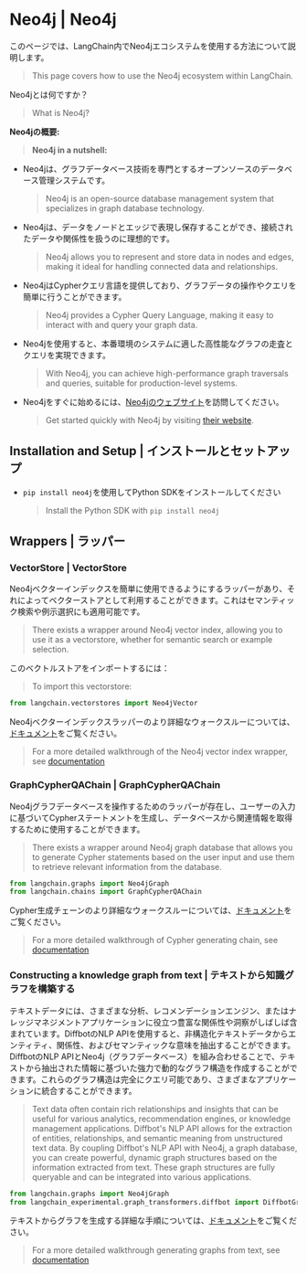 # Neo4j | Neo4j

このページでは、LangChain内でNeo4jエコシステムを使用する方法について説明します。

> This page covers how to use the Neo4j ecosystem within LangChain.

Neo4jとは何ですか？

> What is Neo4j?

**Neo4jの概要:**

> **Neo4j in a nutshell:**

* Neo4jは、グラフデータベース技術を専門とするオープンソースのデータベース管理システムです。
  > Neo4j is an open-source database management system that specializes in graph database technology.
* Neo4jは、データをノードとエッジで表現し保存することができ、接続されたデータや関係性を扱うのに理想的です。
  > Neo4j allows you to represent and store data in nodes and edges, making it ideal for handling connected data and relationships.
* Neo4jはCypherクエリ言語を提供しており、グラフデータの操作やクエリを簡単に行うことができます。
  > Neo4j provides a Cypher Query Language, making it easy to interact with and query your graph data.
* Neo4jを使用すると、本番環境のシステムに適した高性能なグラフの走査とクエリを実現できます。
  > With Neo4j, you can achieve high-performance graph traversals and queries, suitable for production-level systems.
* Neo4jをすぐに始めるには、[Neo4jのウェブサイト](https://neo4j.com/)を訪問してください。
  > Get started quickly with Neo4j by visiting [their website](https://neo4j.com/).

## Installation and Setup | インストールとセットアップ

* `pip install neo4j`を使用してPython SDKをインストールしてください
  > Install the Python SDK with `pip install neo4j`

## Wrappers | ラッパー

### VectorStore | VectorStore

Neo4jベクターインデックスを簡単に使用できるようにするラッパーがあり、それによってベクターストアとして利用することができます。これはセマンティック検索や例示選択にも適用可能です。

> There exists a wrapper around Neo4j vector index, allowing you to use it as a vectorstore,
> whether for semantic search or example selection.

このベクトルストアをインポートするには：

> To import this vectorstore:

```python
from langchain.vectorstores import Neo4jVector
```

Neo4jベクターインデックスラッパーのより詳細なウォークスルーについては、[ドキュメント](/docs/integrations/vectorstores/neo4jvector)をご覧ください。

> For a more detailed walkthrough of the Neo4j vector index wrapper, see [documentation](/docs/integrations/vectorstores/neo4jvector)

### GraphCypherQAChain | GraphCypherQAChain

Neo4jグラフデータベースを操作するためのラッパーが存在し、ユーザーの入力に基づいてCypherステートメントを生成し、データベースから関連情報を取得するために使用することができます。

> There exists a wrapper around Neo4j graph database that allows you to generate Cypher statements based on the user input
> and use them to retrieve relevant information from the database.

```python
from langchain.graphs import Neo4jGraph
from langchain.chains import GraphCypherQAChain
```

Cypher生成チェーンのより詳細なウォークスルーについては、[ドキュメント](/docs/use_cases/graph/graph_cypher_qa)をご覧ください。

> For a more detailed walkthrough of Cypher generating chain, see [documentation](/docs/use_cases/graph/graph_cypher_qa)

### Constructing a knowledge graph from text | テキストから知識グラフを構築する

テキストデータには、さまざまな分析、レコメンデーションエンジン、またはナレッジマネジメントアプリケーションに役立つ豊富な関係性や洞察がしばしば含まれています。DiffbotのNLP APIを使用すると、非構造化テキストデータからエンティティ、関係性、およびセマンティックな意味を抽出することができます。DiffbotのNLP APIとNeo4j（グラフデータベース）を組み合わせることで、テキストから抽出された情報に基づいた強力で動的なグラフ構造を作成することができます。これらのグラフ構造は完全にクエリ可能であり、さまざまなアプリケーションに統合することができます。

> Text data often contain rich relationships and insights that can be useful for various analytics, recommendation engines, or knowledge management applications.
> Diffbot's NLP API allows for the extraction of entities, relationships, and semantic meaning from unstructured text data.
> By coupling Diffbot's NLP API with Neo4j, a graph database, you can create powerful, dynamic graph structures based on the information extracted from text.
> These graph structures are fully queryable and can be integrated into various applications.

```python
from langchain.graphs import Neo4jGraph
from langchain_experimental.graph_transformers.diffbot import DiffbotGraphTransformer
```

テキストからグラフを生成する詳細な手順については、[ドキュメント](/docs/use_cases/graph/diffbot_graphtransformer)をご覧ください。

> For a more detailed walkthrough generating graphs from text, see [documentation](/docs/use_cases/graph/diffbot_graphtransformer)
